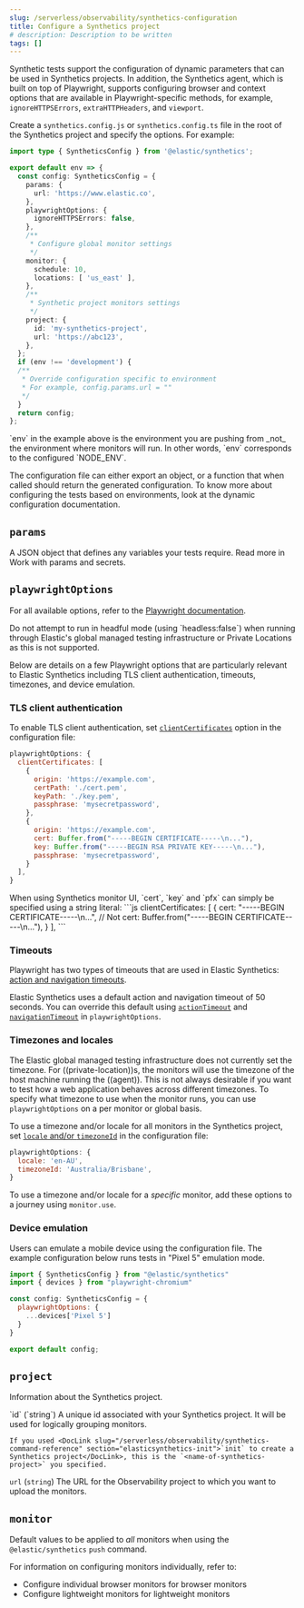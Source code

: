 ```yaml
---
slug: /serverless/observability/synthetics-configuration
title: Configure a Synthetics project
# description: Description to be written
tags: []
---
```


<p><DocBadge template="technical preview" /></p>


<div id="synthetics-configuration"></div>

Synthetic tests support the configuration of dynamic parameters that can be
used in Synthetics projects. In addition, the Synthetics agent, which is built on top
of Playwright, supports configuring browser and context options that are available
in Playwright-specific methods, for example, `ignoreHTTPSErrors`, `extraHTTPHeaders`, and `viewport`.

<div id="synthetics-config-file"></div>

Create a `synthetics.config.js` or `synthetics.config.ts` file in the root of the
Synthetics project and specify the options. For example:

```ts
import type { SyntheticsConfig } from '@elastic/synthetics';

export default env => {
  const config: SyntheticsConfig = {
    params: {
      url: 'https://www.elastic.co',
    },
    playwrightOptions: {
      ignoreHTTPSErrors: false,
    },
    /**
     * Configure global monitor settings
     */
    monitor: {
      schedule: 10,
      locations: [ 'us_east' ],
    },
    /**
     * Synthetic project monitors settings
     */
    project: {
      id: 'my-synthetics-project',
      url: 'https://abc123',
    },
  };
  if (env !== 'development') {
  /**
   * Override configuration specific to environment
   * For example, config.params.url = ""
   */
  }
  return config;
};
```

<DocCallOut title="Note">
  `env` in the example above is the environment you are pushing from
  _not_ the environment where monitors will run. In other words, `env`
  corresponds to the configured `NODE_ENV`.
</DocCallOut>

The configuration file can either export an object, or a function that when
called should return the generated configuration. To know more about configuring
the tests based on environments, look at the <DocLink slug="/serverless/observability/synthetics-params-secrets" section="synthetics-project-config-file">dynamic configuration</DocLink> documentation.

<div id="synthetics-configuration-params"></div>

## `params`

A JSON object that defines any variables your tests require.
Read more in <DocLink slug="/serverless/observability/synthetics-params-secrets">Work with params and secrets</DocLink>.

<div id="synthetics-configuration-playwright-options"></div>

## `playwrightOptions`

For all available options, refer to the [Playwright documentation](https://playwright.dev/docs/test-configuration).

<DocCallOut title="Note">
  Do not attempt to run in headful mode (using `headless:false`) when running through Elastic's global managed testing infrastructure or Private Locations as this is not supported.
</DocCallOut>

Below are details on a few Playwright options that are particularly relevant to Elastic Synthetics including TLS client authentication, timeouts, timezones, and device emulation.

<div id="synthetics-configuration-playwright-options-client-certificates"></div>

### TLS client authentication
To enable TLS client authentication, set [`clientCertificates`](https://playwright.dev/docs/api/class-testoptions#test-options-client-certificates) option in the configuration file:

```js
playwrightOptions: {
  clientCertificates: [
    {
      origin: 'https://example.com',
      certPath: './cert.pem',
      keyPath: './key.pem',
      passphrase: 'mysecretpassword',
    },
    {
      origin: 'https://example.com',
      cert: Buffer.from("-----BEGIN CERTIFICATE-----\n..."),
      key: Buffer.from("-----BEGIN RSA PRIVATE KEY-----\n..."),
      passphrase: 'mysecretpassword',
    }
  ],
}
```

<DocCallOut title="Note">
  When using Synthetics monitor UI, `cert`, `key` and `pfx` can simply be specified using a string literal:
  ```js
  clientCertificates: [
    {
      cert: "-----BEGIN CERTIFICATE-----\n...",
      // Not cert: Buffer.from("-----BEGIN CERTIFICATE-----\n..."),
    }
  ],
  ```
</DocCallOut>

<div id="synthetics-configuration-playwright-options-timeouts"></div>

### Timeouts

Playwright has two types of timeouts that are used in Elastic Synthetics:
[action and navigation timeouts](https://playwright.dev/docs/test-timeouts#action-and-navigation-timeouts).

Elastic Synthetics uses a default action and navigation timeout of 50 seconds.
You can override this default using [`actionTimeout`](https://playwright.dev/docs/api/class-testoptions#test-options-action-timeout) and [`navigationTimeout`](https://playwright.dev/docs/api/class-testoptions#test-options-navigation-timeout)
in `playwrightOptions`.

<div id="synthetics-configuration-playwright-options-timezones"></div>

### Timezones and locales

The Elastic global managed testing infrastructure does not currently set the timezone.
For ((private-location))s, the monitors will use the timezone of the host machine running
the ((agent)). This is not always desirable if you want to test how a web application
behaves across different timezones. To specify what timezone to use when the monitor runs,
you can use `playwrightOptions` on a per monitor or global basis.

To use a timezone and/or locale for all monitors in the Synthetics project, set
[`locale` and/or `timezoneId`](https://playwright.dev/docs/emulation#locale%2D%2Dtimezone)
in the configuration file:

```js
playwrightOptions: {
  locale: 'en-AU',
  timezoneId: 'Australia/Brisbane',
}
```

To use a timezone and/or locale for a _specific_ monitor, add these options to a
journey using <DocLink slug="/serverless/observability/synthetics-monitor-use">`monitor.use`</DocLink>.

<div id="synthetics-config-device-emulation"></div>

### Device emulation

Users can emulate a mobile device using the configuration file.
The example configuration below runs tests in "Pixel 5" emulation mode.

```js
import { SyntheticsConfig } from "@elastic/synthetics"
import { devices } from "playwright-chromium"

const config: SyntheticsConfig = {
  playwrightOptions: {
    ...devices['Pixel 5']
  }
}

export default config;
```

<div id="synthetics-configuration-project"></div>

## `project`

Information about the Synthetics project.

<DocDefList>
  <DocDefTerm>`id` (`string`)</DocDefTerm>
  <DocDefDescription>
    A unique id associated with your Synthetics project.
    It will be used for logically grouping monitors.

    If you used <DocLink slug="/serverless/observability/synthetics-command-reference" section="elasticsynthetics-init">`init` to create a Synthetics project</DocLink>, this is the `<name-of-synthetics-project>` you specified.
  </DocDefDescription>

  <DocDefTerm>`url` (`string`)</DocDefTerm>
  <DocDefDescription>
    The URL for the Observability project to which you want to upload the monitors.
  </DocDefDescription>
</DocDefList>

<div id="synthetics-configuration-monitor"></div>

## `monitor`

Default values to be applied to _all_ monitors when using the <DocLink slug="/serverless/observability/synthetics-command-reference" section="elasticsynthetics-push">`@elastic/synthetics` `push` command</DocLink>.

<Snippet1 />

For information on configuring monitors individually, refer to:

* <DocLink slug="/serverless/observability/synthetics-monitor-use">Configure individual browser monitors</DocLink> for browser monitors
* <DocLink slug="/serverless/observability/synthetics-lightweight">Configure lightweight monitors</DocLink> for lightweight monitors

